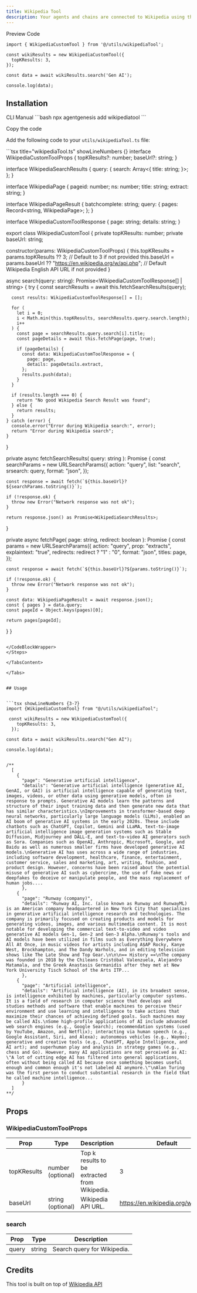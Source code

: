 ```yaml
---
title: Wikipedia Tool
description: Your agents and chains are connected to Wikipedia using the WikipediaCustomTool.
---
```


<Tabs defaultValue="preview">

<TabsList>
  <TabsTrigger value="preview">Preview</TabsTrigger>
  <TabsTrigger value="code">Code</TabsTrigger>
</TabsList>

<TabsContent value="preview">
  <ComponentPreviewTemp>
    <WikipediaToolDemo />
  </ComponentPreviewTemp>
</TabsContent>

<TabsContent value="code">

<CodeBlockWrapper>

```tsx showLineNumbers {3-7}
import { WikipediaCustomTool } from '@/utils/wikipediaTool';

const wikiResults = new WikipediaCustomTool({
  topKResults: 3,
});

const data = await wikiResults.search('Gen AI');

console.log(data);
```

</CodeBlockWrapper>

</TabsContent>

</Tabs>

## Installation
<Tabs defaultValue="CLI">

<TabsList>
  <TabsTrigger value="CLI">CLI</TabsTrigger>
  <TabsTrigger value="Manual">Manual</TabsTrigger>
</TabsList>

<TabsContent value="CLI">
```bash
npx agentgenesis add wikipediatool
```
</TabsContent>

<TabsContent value="Manual">

<Steps>

<Step>Copy the code</Step>

Add the following code to your `utils/wikipediaTool.ts` file:

<CodeBlockWrapper>
```tsx title="wikipediaTool.ts" showLineNumbers {}
interface WikipediaCustomToolProps {
  topKResults?: number;
  baseUrl?: string;
}

interface WikipediaSearchResults {
  query: {
    search: Array<{
      title: string;
    }>;
  };
}

interface WikipediaPage {
  pageid: number;
  ns: number;
  title: string;
  extract: string;
}

interface WikipediaPageResult {
  batchcomplete: string;
  query: {
    pages: Record<string, WikipediaPage>;
  };
}

interface WikipediaCustomToolResponse {
  page: string;
  details: string;
}

export class WikipediaCustomTool {
  private topKResults: number;
  private baseUrl: string;

  constructor(params: WikipediaCustomToolProps) {
    this.topKResults = params.topKResults ?? 3; // Default to 3 if not provided
    this.baseUrl = params.baseUrl ?? "https://en.wikipedia.org/w/api.php"; // Default Wikipedia English API URL if not provided
  }

  async search(query: string): Promise<WikipediaCustomToolResponse[] | string> {
    try {
      const searchResults = await this.fetchSearchResults(query);

      const results: WikipediaCustomToolResponse[] = [];

      for (
        let i = 0;
        i < Math.min(this.topKResults, searchResults.query.search.length);
        i++
      ) {
        const page = searchResults.query.search[i].title;
        const pageDetails = await this.fetchPage(page, true);

        if (pageDetails) {
          const data: WikipediaCustomToolResponse = {
            page: page,
            details: pageDetails.extract,
          };
          results.push(data);
        }
      }

      if (results.length === 0) {
        return "No good Wikipedia Search Result was found";
      } else {
        return results;
      }
    } catch (error) {
      console.error("Error during Wikipedia search:", error);
      return "Error during Wikipedia search";
    }
  }

  private async fetchSearchResults(
    query: string
  ): Promise<WikipediaSearchResults> {
    const searchParams = new URLSearchParams({
      action: "query",
      list: "search",
      srsearch: query,
      format: "json",
    });

    const response = await fetch(`${this.baseUrl}?${searchParams.toString()}`);

    if (!response.ok) {
      throw new Error("Network response was not ok");
    }

    return response.json() as Promise<WikipediaSearchResults>;
  }

  private async fetchPage(
    page: string,
    redirect: boolean
  ): Promise<WikipediaPage> {
    const params = new URLSearchParams({
      action: "query",
      prop: "extracts",
      explaintext: "true",
      redirects: redirect ? "1" : "0",
      format: "json",
      titles: page,
    });

    const response = await fetch(`${this.baseUrl}?${params.toString()}`);

    if (!response.ok) {
      throw new Error("Network response was not ok");
    }

    const data: WikipediaPageResult = await response.json();
    const { pages } = data.query;
    const pageId = Object.keys(pages)[0];

    return pages[pageId];
  }
}


```

</CodeBlockWrapper>
</Steps>

</TabsContent>

</Tabs>


## Usage


```tsx showLineNumbers {3-7}
import {WikipediaCustomTool} from "@/utils/wikipediaTool";

 const wikiResults = new WikipediaCustomTool({
    topKResults: 3,
  });

const data = await wikiResults.search("Gen AI");

console.log(data);


/**
  [
    {
      "page": "Generative artificial intelligence",
      "details": "Generative artificial intelligence (generative AI, GenAI, or GAI) is artificial intelligence capable of generating text, images, videos, or other data using generative models, often in response to prompts. Generative AI models learn the patterns and structure of their input training data and then generate new data that has similar characteristics.\nImprovements in transformer-based deep neural networks, particularly large language models (LLMs), enabled an AI boom of generative AI systems in the early 2020s. These include chatbots such as ChatGPT, Copilot, Gemini and LLaMA, text-to-image artificial intelligence image generation systems such as Stable Diffusion, Midjourney and DALL-E, and text-to-video AI generators such as Sora. Companies such as OpenAI, Anthropic, Microsoft, Google, and Baidu as well as numerous smaller firms have developed generative AI models.\nGenerative AI has uses across a wide range of industries, including software development, healthcare, finance, entertainment, customer service, sales and marketing, art, writing, fashion, and product design. However, concerns have been raised about the potential misuse of generative AI such as cybercrime, the use of fake news or deepfakes to deceive or manipulate people, and the mass replacement of human jobs....
      },
    {
      "page": "Runway (company)",
      "details": "Runway AI, Inc. (also known as Runway and RunwayML) is an American company headquartered in New York City that specializes in generative artificial intelligence research and technologies. The company is primarily focused on creating products and models for generating videos, images, and various multimedia content. It is most notable for developing the commercial text-to-video and video generative AI models Gen-1, Gen-2 and Gen-3 Alpha.\nRunway's tools and AI models have been utilized in films such as Everything Everywhere All At Once, in music videos for artists including A$AP Rocky, Kanye West, Brockhampton, and The Dandy Warhols, and in editing television shows like The Late Show and Top Gear.\n\n\n== History ==\nThe company was founded in 2018 by the Chileans Cristóbal Valenzuela, Alejandro Matamala, and the Greek Anastasis Germanidis after they met at New York University Tisch School of the Arts ITP...
      },
    {
      "page": "Artificial intelligence",
      "details": "Artificial intelligence (AI), in its broadest sense, is intelligence exhibited by machines, particularly computer systems. It is a field of research in computer science that develops and studies methods and software that enable machines to perceive their environment and use learning and intelligence to take actions that maximize their chances of achieving defined goals. Such machines may be called AIs.\nSome high-profile applications of AI include advanced web search engines (e.g., Google Search); recommendation systems (used by YouTube, Amazon, and Netflix); interacting via human speech (e.g., Google Assistant, Siri, and Alexa); autonomous vehicles (e.g., Waymo); generative and creative tools (e.g., ChatGPT, Apple Intelligence, and AI art); and superhuman play and analysis in strategy games (e.g., chess and Go). However, many AI applications are not perceived as AI: \"A lot of cutting edge AI has filtered into general applications, often without being called AI because once something becomes useful enough and common enough it's not labeled AI anymore.\"\nAlan Turing was the first person to conduct substantial research in the field that he called machine intelligence...
      }
  ]
**/
```
## Props

### WikipediaCustomToolProps
| Prop        | Type               | Description                                           | Default                                  |
| ----------- | ------------------ | ----------------------------------------------------- | ---------------------------------------- |
| topKResults | number (optional)  | Top k results to be extracted from Wikipedia.         | 3                                        |
| baseUrl     | string (optional)  | Wikipedia API URL.                                    | https://en.wikipedia.org/w/api.php       |

### search

| Prop   | Type   | Description                |
| ------ | ------ | -------------------------- |
| query  | string | Search query for Wikipedia. |




## Credits

This tool is built on top of [Wikipedia API](https://www.mediawiki.org/wiki/API:Main_page)


